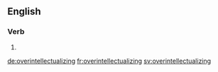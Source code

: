 ==English==

===Verb===
{{head|en}}

# {{present participle of|overintellectualize|lang=en}}

[[de:overintellectualizing]]
[[fr:overintellectualizing]]
[[sv:overintellectualizing]]